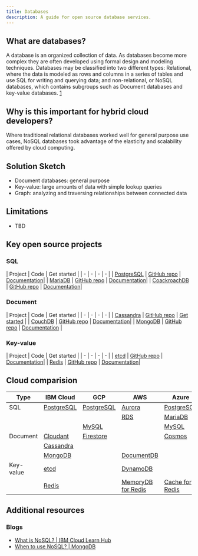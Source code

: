 ```yaml
---
title: Databases
description: A guide for open source database services.
---
```


## What are databases?

A database is an organized collection of data. As databases become more complex they are often developed using formal design and modeling techniques. Databases may be classified into two different types: Relational, where the data is modeled as rows and columns in a series of tables and use SQL for writing and querying data; and non-relational, or NoSQL databases, which contains subgroups such as Document databases and key-value databases. [1](https://en.wikipedia.org/wiki/Database)

## Why is this important for hybrid cloud developers?

Where traditional relational databases worked well for general purpose use cases, NoSQL databases took advantage of the elasticity and scalability offered by cloud computing.


## Solution Sketch

* Document databases: general purpose
* Key-value: large amounts of data with simple lookup queries
* Graph: analyzing and traversing relationships between connected data

## Limitations

* TBD

## Key open source projects

### SQL

| Project | Code | Get started |
| - | - | - | - |
| [PostgreSQL](https://www.postgresql.org) | [GitHub repo](https://github.com/postgres/postgres) | [Documentation](https://www.postgresql.org/docs)|
| [MariaDB](https://mariadb.org) | [GitHub repo](https://github.com/MariaDB/server) | [Documentation](https://mariadb.org/documentation)|
| [CoackroachDB](https://www.cockroachlabs.com) | [GitHub repo](https://github.com/cockroachdb/cockroach) | [Documentation](https://www.cockroachlabs.com/docs/stable)|


### Document

| Project | Code | Get started |
| - | - | - | - |
| [Cassandra](https://cassandra.apache.org/) | [GitHub repo](https://github.com/apache/cassandra) | [Get started](https://cassandra.apache.org/_/quickstart.html) |
| [CouchDB](https://couchdb.apache.org/) | [GitHub repo](https://github.com/apache/couchdb) | [Documentation](https://docs.couchdb.org/)|
| [MongoDB](https://www.mongodb.com/) | [GitHub repo](https://github.com/mongodb/mongo) | [Documentation](https://docs.mongodb.com/) |

### Key-value

| Project | Code | Get started |
| - | - | - | - |
| [etcd](https://etcd.io) | [GitHub repo](https://github.com/etcd-io/etcd) | [Documentation](https://etcd.io/docs/)|
| [Redis](https://redis.io) | [GitHub repo](https://github.com/redis/redis) | [Documentation](https://redis.io/documentation)|

## Cloud comparision

| Type | IBM Cloud | GCP | AWS | Azure |
| - | - | - | - | - |
| SQL | [PostgreSQL](https://cloud.ibm.com/databases/databases-for-postgresql/create) | [PostgreSQL](https://cloud.google.com/sql/postgresql) | [Aurora](https://aws.amazon.com/rds/aurora) | [PostgreSQL](https://azure.microsoft.com/en-ca/services/postgresql/) |
| | | | [RDS](https://aws.amazon.com/rds/) | [MariaDB](https://azure.microsoft.com/en-ca/services/mariadb//) |
| | | [MySQL](https://cloud.google.com/sql/mysql) | | [MySQL](https://azure.microsoft.com/en-ca/services/mysql/) |
| Document | [Cloudant](https://cloud.ibm.com/catalog/services/cloudant) | [Firestore](https://cloud.google.com/firestore) | | [Cosmos](https://azure.microsoft.com/en-ca/services/cosmos-db/) |
|  | [Cassandra](https://cloud.ibm.com/databases/databases-for-cassandra/create) | | |  |
|  | [MongoDB](https://cloud.ibm.com/databases/databases-for-mongodb/create) | | [DocumentDB](https://aws.amazon.com/documentdb/) | |
| Key-value | [etcd](https://cloud.ibm.com/databases/databases-for-etcd/create) | | [DynamoDB](https://aws.amazon.com/dynamodb/) | |
|  | [Redis](https://cloud.ibm.com/databases/databases-for-redis/create) | | [MemoryDB for Redis](https://aws.amazon.com/memorydb/) | [Cache for Redis](https://azure.microsoft.com/en-ca/services/cache/) |

## Additional resources

### Blogs

* [What is NoSQL? | IBM Cloud Learn Hub](https://www.ibm.com/cloud/learn/nosql-databases)
* [When to use NoSQL? | MongoDB](https://www.mongodb.com/nosql-explained/when-to-use-nosql)
